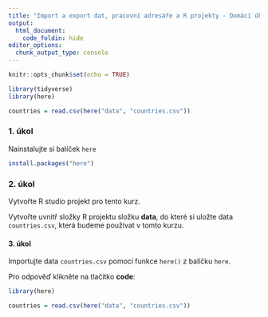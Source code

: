 ```yaml
---
title: "Import a export dat, pracovní adresáře a R projekty - Domácí úkoly"
output:
  html_document:
    code_foldin: hide
editor_options: 
  chunk_output_type: console
---
```


```r
knitr::opts_chunk$set(echo = TRUE)

library(tidyverse)
library(here)

countries = read.csv(here("data", "countries.csv"))
```

### 1. úkol

Nainstalujte si balíček `here`

```r
install.packages("here")
```

### 2. úkol

Vytvořte R studio projekt pro tento kurz.

Vytvořte uvnitř složky R projektu složku **data**, do které si uložte data `countries.csv`, která budeme používat v tomto kurzu.

#### 3. úkol

Importujte data `countries.csv` pomocí funkce `here()` z balíčku `here`.

Pro odpověď klikněte na tlačítko **code**:

```r
library(here)

countries = read.csv(here("data", "countries.csv"))
```